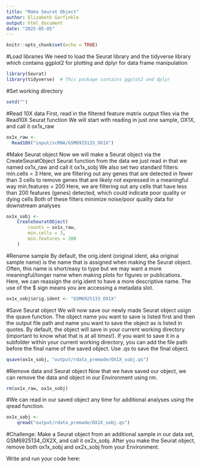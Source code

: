 ```yaml
---
title: "Make Seurat Object"
author: Elizabeth Garfinkle
output: html_document
date: "2025-05-05"
---
```


```r
knitr::opts_chunk$set(echo = TRUE)
```

#Load libraries
We need to load the Seurat library and the tidyverse library which contains ggplot2 for plotting and dplyr for data frame manipulation
```r
library(Seurat)
library(tidyverse)  # This package contains ggplot2 and dplyr
```

#Set working directory
```r
setd("")
```

#Read 10X data
First, read in the filtered feature matrix output files via the Read10X Seurat function
We will start with reading in just one sample, OX1X, and call it ox1x_raw
```r
ox1x_raw <- 
  Read10X("input/scRNA/GSM6925133_OX1X")
```

#Make Seurat object
Now we will make a Seurat object via the CreateSeuratObject Seurat function from the data we just read in that we named ox1x_raw and call it ox1x_sobj
We also set two standard filters:
min.cells = 3 
  Here, we are filtering out any genes that are detected in fewer than 3 cells to   remove genes that are likely not expressed in a meaningful way
min.features = 200 
  Here, we are filtering out any cells that have less than 200 features (genes)    detected, which could indicate poor quality or dying cells
Both of these filters minimize noise/poor quality data for downstream analyses
```r
ox1x_sobj <-
    CreateSeuratObject(
        counts = ox1x_raw,
        min.cells = 3,
        min.features = 200
    )
```

#Rename sample 
By default, the orig.ident (original ident, aka original sample name) is the name that is assigned when making the Seurat object. Often, this name is short/easy to type but we may want a more meaningful/longer name when making plots for figures or publications. Here, we can reassign the orig.ident to have a more descriptive name. 
The use of the $ sign means you are accessing a metadata slot. 
```r
ox1x_sobj$orig.ident <- "GSM6925133_OX1X"
```

#Save Seurat object
We will now save our newly made Seurat object usign the qsave function. The object name you want to save is listed first and then the output file path and name you want to save the object as is listed in quotes. By default, the object will save in your current working directory (important to know what that is at all times!). If you want to save it in a subfolder within your current working directory, you can add the file path before the final name of the saved object. Use .qs to save the final object. 
```r
qsave(ox1x_sobj, "output/rdata_premade/OX1X_sobj.qs")
```

#Remove data and Seurat object
Now that we have saved our object, we can remove the data and object in our Environment using rm.
```r
rm(ox1x_raw, ox1x_sobj)
```

#We can read in our saved object any time for additional analyses using the qread function. 
```r
ox1x_sobj <-
    qread("output/rdata_premade/OX1X_sobj.qs")
```

#Challenge: 
Make a Seurat object from an additional sample in our data set, GSM6925134_OX2X, and call it ox2x_sobj. After you make the Seurat object, remove both ox1x_sobj and ox2x_sobj from your Environment. 

Write and run your code here:
```r

```

